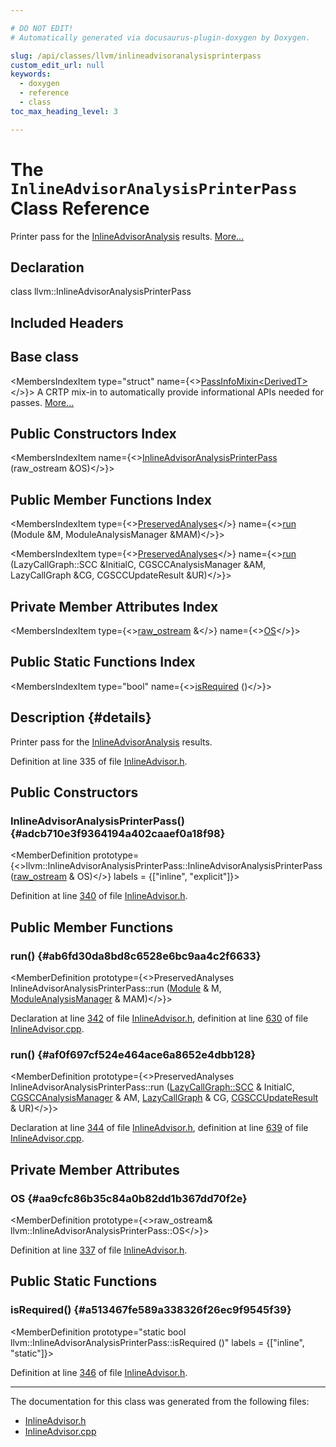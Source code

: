```yaml
---

# DO NOT EDIT!
# Automatically generated via docusaurus-plugin-doxygen by Doxygen.

slug: /api/classes/llvm/inlineadvisoranalysisprinterpass
custom_edit_url: null
keywords:
  - doxygen
  - reference
  - class
toc_max_heading_level: 3

---
```





# The `InlineAdvisorAnalysisPrinterPass` Class Reference

<DoxygenPage pluginConfig={pluginConfig}>

Printer pass for the <a href="/docs/api/classes/llvm/inlineadvisoranalysis">InlineAdvisorAnalysis</a> results. <a href="#details">More...</a>

## Declaration

<CodeBlock>class llvm::InlineAdvisorAnalysisPrinterPass</CodeBlock>

## Included Headers

<IncludesList>
<IncludesListItem
  filePath="llvm/Analysis/InlineAdvisor.h"
  permalink="/docs/api/files/include/include/llvm/include/llvm/analysis/inlineadvisor-h"
  isLocal="true" />
</IncludesList>

## Base class

<MembersIndex>

<MembersIndexItem
  type="struct"
  name={<><a href="/docs/api/structs/llvm/passinfomixin">PassInfoMixin&lt;DerivedT&gt;</a></>}>
A CRTP mix-in to automatically provide informational APIs needed for passes. <a href="/docs/api/structs/llvm/passinfomixin/#details">More...</a>
</MembersIndexItem>

</MembersIndex>

## Public Constructors Index

<MembersIndex>

<MembersIndexItem
  name={<><a href="#adcb710e3f9364194a402caaef0a18f98">InlineAdvisorAnalysisPrinterPass</a> (raw&#95;ostream &amp;OS)</>}>
</MembersIndexItem>

</MembersIndex>

## Public Member Functions Index

<MembersIndex>

<MembersIndexItem
  type={<><a href="/docs/api/classes/llvm/preservedanalyses">PreservedAnalyses</a></>}
  name={<><a href="#ab6fd30da8bd8c6528e6bc9aa4c2f6633">run</a> (Module &amp;M, ModuleAnalysisManager &amp;MAM)</>}>
</MembersIndexItem>

<MembersIndexItem
  type={<><a href="/docs/api/classes/llvm/preservedanalyses">PreservedAnalyses</a></>}
  name={<><a href="#af0f697cf524e464ace6a8652e4dbb128">run</a> (LazyCallGraph::SCC &amp;InitialC, CGSCCAnalysisManager &amp;AM, LazyCallGraph &amp;CG, CGSCCUpdateResult &amp;UR)</>}>
</MembersIndexItem>

</MembersIndex>

## Private Member Attributes Index

<MembersIndex>

<MembersIndexItem
  type={<><a href="/docs/api/classes/llvm/raw-ostream">raw&#95;ostream</a> &amp;</>}
  name={<><a href="#aa9cfc86b35c84a0b82dd1b367dd70f2e">OS</a></>}>
</MembersIndexItem>

</MembersIndex>

## Public Static Functions Index

<MembersIndex>

<MembersIndexItem
  type="bool"
  name={<><a href="#a513467fe589a338326f26ec9f9545f39">isRequired</a> ()</>}>
</MembersIndexItem>

</MembersIndex>

## Description {#details}

Printer pass for the <a href="/docs/api/classes/llvm/inlineadvisoranalysis">InlineAdvisorAnalysis</a> results.

Definition at line 335 of file <a href="/docs/api/files/include/include/llvm/include/llvm/analysis/inlineadvisor-h">InlineAdvisor.h</a>.

<SectionDefinition>

## Public Constructors

### InlineAdvisorAnalysisPrinterPass() {#adcb710e3f9364194a402caaef0a18f98}

<MemberDefinition
  prototype={<>llvm::InlineAdvisorAnalysisPrinterPass::InlineAdvisorAnalysisPrinterPass (<a href="/docs/api/classes/llvm/raw-ostream">raw&#95;ostream</a> &amp; OS)</>}
  labels = {["inline", "explicit"]}>

Definition at line <a href="/docs/api/files/include/include/llvm/include/llvm/analysis/inlineadvisor-h/#l00340">340</a> of file <a href="/docs/api/files/include/include/llvm/include/llvm/analysis/inlineadvisor-h">InlineAdvisor.h</a>.
</MemberDefinition>

</SectionDefinition>

<SectionDefinition>

## Public Member Functions

### run() {#ab6fd30da8bd8c6528e6bc9aa4c2f6633}

<MemberDefinition
  prototype={<>PreservedAnalyses InlineAdvisorAnalysisPrinterPass::run (<a href="/docs/api/classes/llvm/module">Module</a> &amp; M, <a href="/docs/api/namespaces/llvm/#af9c9208365fd9ce11392b4d79485e259">ModuleAnalysisManager</a> &amp; MAM)</>}>

Declaration at line <a href="/docs/api/files/include/include/llvm/include/llvm/analysis/inlineadvisor-h/#l00342">342</a> of file <a href="/docs/api/files/include/include/llvm/include/llvm/analysis/inlineadvisor-h">InlineAdvisor.h</a>, definition at line <a href="/docs/api/files/lib/lib/analysis/inlineadvisor-cpp/#l00630">630</a> of file <a href="/docs/api/files/lib/lib/analysis/inlineadvisor-cpp">InlineAdvisor.cpp</a>.
</MemberDefinition>

### run() {#af0f697cf524e464ace6a8652e4dbb128}

<MemberDefinition
  prototype={<>PreservedAnalyses InlineAdvisorAnalysisPrinterPass::run (<a href="/docs/api/classes/llvm/lazycallgraph/scc">LazyCallGraph::SCC</a> &amp; InitialC, <a href="/docs/api/namespaces/llvm/#a571b2bbf074b46c75300bd8f14c5ab72">CGSCCAnalysisManager</a> &amp; AM, <a href="/docs/api/classes/llvm/lazycallgraph">LazyCallGraph</a> &amp; CG, <a href="/docs/api/structs/llvm/cgsccupdateresult">CGSCCUpdateResult</a> &amp; UR)</>}>

Declaration at line <a href="/docs/api/files/include/include/llvm/include/llvm/analysis/inlineadvisor-h/#l00344">344</a> of file <a href="/docs/api/files/include/include/llvm/include/llvm/analysis/inlineadvisor-h">InlineAdvisor.h</a>, definition at line <a href="/docs/api/files/lib/lib/analysis/inlineadvisor-cpp/#l00639">639</a> of file <a href="/docs/api/files/lib/lib/analysis/inlineadvisor-cpp">InlineAdvisor.cpp</a>.
</MemberDefinition>

</SectionDefinition>

<SectionDefinition>

## Private Member Attributes

### OS {#aa9cfc86b35c84a0b82dd1b367dd70f2e}

<MemberDefinition
  prototype={<>raw&#95;ostream&amp; llvm::InlineAdvisorAnalysisPrinterPass::OS</>}>

Definition at line <a href="/docs/api/files/include/include/llvm/include/llvm/analysis/inlineadvisor-h/#l00337">337</a> of file <a href="/docs/api/files/include/include/llvm/include/llvm/analysis/inlineadvisor-h">InlineAdvisor.h</a>.
</MemberDefinition>

</SectionDefinition>

<SectionDefinition>

## Public Static Functions

### isRequired() {#a513467fe589a338326f26ec9f9545f39}

<MemberDefinition
  prototype="static bool llvm::InlineAdvisorAnalysisPrinterPass::isRequired ()"
  labels = {["inline", "static"]}>

Definition at line <a href="/docs/api/files/include/include/llvm/include/llvm/analysis/inlineadvisor-h/#l00346">346</a> of file <a href="/docs/api/files/include/include/llvm/include/llvm/analysis/inlineadvisor-h">InlineAdvisor.h</a>.
</MemberDefinition>

</SectionDefinition>

<hr/>

The documentation for this class was generated from the following files:

<ul>
<li><a href="/docs/api/files/include/include/llvm/include/llvm/analysis/inlineadvisor-h">InlineAdvisor.h</a></li>
<li><a href="/docs/api/files/lib/lib/analysis/inlineadvisor-cpp">InlineAdvisor.cpp</a></li>
</ul>

</DoxygenPage>
